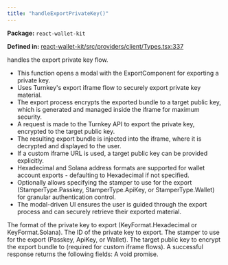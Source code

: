 ```yaml
---
title: "handleExportPrivateKey()"
---
```



<p><strong>Package:</strong> <code>react-wallet-kit</code></p>

<p><strong>Defined in:</strong> <a href="https://github.com/tkhq/sdk/blob/main/packages/react-wallet-kit/src/providers/client/Types.tsx#L337">react-wallet-kit/src/providers/client/Types.tsx:337</a></p>

<H3Bordered text="Overview" />

handles the export private key flow.

<ul>
  <li>This function opens a modal with the ExportComponent for exporting a private key.</li>
  <li>Uses Turnkey's export iframe flow to securely export private key material.</li>
  <li>The export process encrypts the exported bundle to a target public key, which is generated and managed inside the iframe for maximum security.</li>
  <li>A request is made to the Turnkey API to export the private key, encrypted to the target public key.</li>
  <li>The resulting export bundle is injected into the iframe, where it is decrypted and displayed to the user.</li>
  <li>If a custom iframe URL is used, a target public key can be provided explicitly.</li>
  <li>Hexadecimal and Solana address formats are supported for wallet account exports - defaulting to Hexadecimal if not specified.</li>
  <li>Optionally allows specifying the stamper to use for the export (StamperType.Passkey, StamperType.ApiKey, or StamperType.Wallet) for granular authentication control.</li>
  <li>The modal-driven UI ensures the user is guided through the export process and can securely retrieve their exported material.</li>
</ul>

<H3Bordered text="Parameters" />

<ParamField body="params" type='object' required={true} path="params" >
  <Expandable title="params details">
    <NestedParam parentKey="params" childKey="keyFormat" type='KeyFormat' required={false}>
The format of the private key to export (KeyFormat.Hexadecimal or KeyFormat.Solana).
</NestedParam>
    <NestedParam parentKey="params" childKey="privateKeyId" type='string' required={true}>
The ID of the private key to export.
</NestedParam>
    <NestedParam parentKey="params" childKey="stampWith" type='StamperType' required={false}>
The stamper to use for the export (Passkey, ApiKey, or Wallet).
</NestedParam>
    <NestedParam parentKey="params" childKey="targetPublicKey" type='string' required={false}>
The target public key to encrypt the export bundle to (required for custom iframe flows).
</NestedParam>
  </Expandable>
</ParamField>

<H3Bordered text="Response" />
A successful response returns the following fields:

<ResponseField name="returns" type="void" required={true}>
  A void promise.
</ResponseField>
